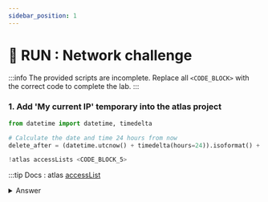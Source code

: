 ```yaml
---
sidebar_position: 1
---
```



# 👐 RUN : Network challenge 

:::info
The provided scripts are incomplete. Replace all `<CODE_BLOCK>` with the correct code to complete the lab.
:::

### 1. Add 'My current IP' temporary into the atlas project

```python
from datetime import datetime, timedelta

# Calculate the date and time 24 hours from now
delete_after = (datetime.utcnow() + timedelta(hours=24)).isoformat() + 'Z'

!atlas accessLists <CODE_BLOCK_5>
```

:::tip
Docs : atlas [accessList](https://www.mongodb.com/docs/atlas/cli/current/command/atlas-accessLists/#std-label-atlas-accessLists)

<details>
    <summary> Answer </summary>
    ```python
    from datetime import datetime, timedelta

# Calculate the date and time 24 hours from now
delete_after = (datetime.utcnow() + timedelta(hours=24)).isoformat() + 'Z'

!atlas accessLists create --currentIp --projectId {project_id} --deleteAfter "{delete_after}"
```
</details>

:::

### 2. Check that 'My current IP' was added:
```python
!atlas accessLists list --output json --projectId {project_id}
```

## Next Steps

Start the chapter on [Authentication](./authentication) for database user management.
